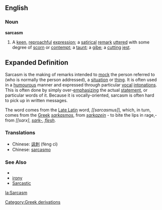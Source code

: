 ==English==

===Noun===

'''sarcasm'''

#A [[keen]], [[reproachful]] [[expression]]; a [[satirical]] [[remark]] [[utter]]ed with some degree of [[scorn]] or [[contempt]]; a [[taunt]]; a [[gibe]]; a [[cutting]] [[jest]].

==Expanded Definition==

Sarcasm is the making of remarks intended to [[mock]] the person referred to (who is normally the person addressed), a [[situation]] or [[thing]]. It is often used in a [[humourous]] manner and expressed through particular [[vocal]] [[intonation]]s. This is often done by simply over-[[emphasizing]] the actual [[statement]], or particular words of it. Because it is vocally-oriented, sarcasm is often hard to pick up in written messages.

The word comes from the [[Late Latin]] word, ''[[sarcasmus]''], which, in turn, comes from the [[Greek]] ''[[sarkasmos]]'', from ''[[sarkazein]]'' - to bite the lips in rage,- from ''[[sarx]'', ''[[sark-]]'', ''[[flesh]]''.

===Translations===
*Chinese: [[讽刺]] (fèng cì)
*Chinese: [[sarcasmo]]

===See Also===
*{{pedialite}}
*[[irony]]
*[[Sarcastic]]

[[la:Sarcasm]]
[[Category:Greek derivations]]